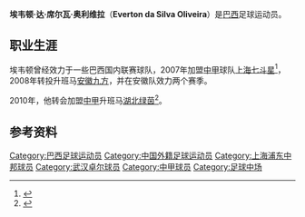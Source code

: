 {{Football player infobox
|          playername = 埃韦顿·达·席尔瓦·奥利维拉 <br> Everton da Silva Oliveira
|               image = 
|            fullname = 	Everton da Silva Oliveira
|         dateofbirth = {{birth date and age|1983|3|10}}
|         cityofbirth = 
|      countryofbirth = {{BRA}}
|              height = {{height|m=1.76}}
|         currentclub = 
|          clubnumber = 
|            position = [[中场|中场]]
|          youthyears = 
|          youthclubs = 
|               years = 2007<br>2008–2009<br>2010
|               clubs =  [[上海浦东中邦足球俱乐部|上海七斗星]]<br>[[安徽九方|安徽九方]]<br>[[湖北绿茵|湖北绿茵]]
|         caps(goals) = 
|       nationalyears = 
|        nationalteam = 
| nationalcaps(goals) = 
|            pcupdate = 
|            ntupdate = 
}}
'''埃韦顿·达·席尔瓦·奥利维拉'''（'''Everton da Silva Oliveira'''）是[[巴西|巴西]]足球运动员。

==职业生涯==
埃韦顿曾经效力于一些巴西国内联赛球队，2007年加盟[[中甲|中甲]]球队[[上海浦东中邦足球俱乐部|上海七斗星]]<ref>{{Cite web |url=http://sports.sina.com.cn/b/2007-03-18/13102808185.shtml |title=上海群英三大巴西外援到位 强力前锋曾战欧洲冠军杯 |accessdate=2010-02-21 |archive-date=2012-10-05 |archive-url=https://web.archive.org/web/20121005093438/http://sports.sina.com.cn/b/2007-03-18/13102808185.shtml |dead-url=no }}</ref>，2008年转投升班马[[安徽九方|安徽九方]]，并在安徽队效力两个赛季。

2010年，他转会加盟[[中甲|中甲]]升班马[[湖北绿茵|湖北绿茵]]<ref>{{Cite web |url=http://sports.sohu.com/20100220/n270305186.shtml |title=绿茵队签外援第一单 埃韦顿能力得到教练组认可 |accessdate=2010-02-21 |archive-date=2013-12-07 |archive-url=https://web.archive.org/web/20131207044900/http://sports.sohu.com/20100220/n270305186.shtml |dead-url=no }}</ref>。

==参考资料==
{{reflist}}

{{2010湖北東方國旅名單}}

{{DEFAULTSORT:Everton da Silva Oliveira}}
[[Category:巴西足球运动员|Category:巴西足球运动员]]
[[Category:中国外籍足球运动员|Category:中国外籍足球运动员]]
[[Category:上海浦东中邦球员|Category:上海浦东中邦球员]]
[[Category:武汉卓尔球员|Category:武汉卓尔球员]]
[[Category:中甲球员|Category:中甲球员]]
[[Category:足球中场|Category:足球中场]]